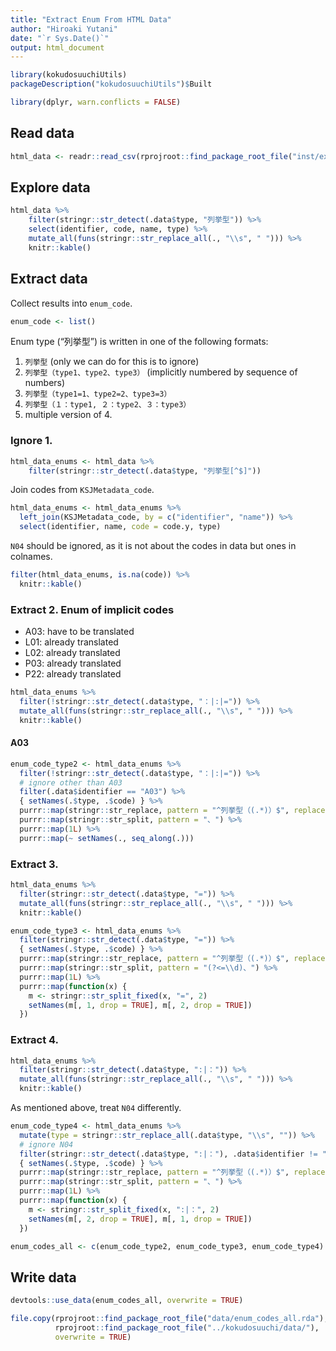 ```yaml
---
title: "Extract Enum From HTML Data"
author: "Hiroaki Yutani"
date: "`r Sys.Date()`"
output: html_document
---
```


```r
library(kokudosuuchiUtils)
packageDescription("kokudosuuchiUtils")$Built
```

```r
library(dplyr, warn.conflicts = FALSE)
```

Read data
---------

```r
html_data <- readr::read_csv(rprojroot::find_package_root_file("inst/extdata/html_data.csv"))
```

Explore data
------------

```r
html_data %>%
    filter(stringr::str_detect(.data$type, "列挙型")) %>%
    select(identifier, code, name, type) %>%
    mutate_all(funs(stringr::str_replace_all(., "\\s", " "))) %>% 
    knitr::kable()
```


Extract data
------------

Collect results into `enum_code`.

```r
enum_code <- list()
```

Enum type ("列挙型") is written in one of the following formats:

1. `列挙型` (only we can do for this is to ignore)
2. `列挙型（type1、type2、type3）` (implicitly numbered by sequence of numbers)
3. `列挙型（type1=1、type2=2、type3=3）`
4. `列挙型（１：type1, ２：type2、３：type3）`
5. multiple version of 4.

### Ignore 1.

```r
html_data_enums <- html_data %>%
    filter(stringr::str_detect(.data$type, "列挙型[^$]"))
```

Join codes from `KSJMetadata_code`.

```r
html_data_enums <- html_data_enums %>%
  left_join(KSJMetadata_code, by = c("identifier", "name")) %>%
  select(identifier, name, code = code.y, type)
```

`N04` should be ignored, as it is not about the codes in data but ones in colnames.

```r
filter(html_data_enums, is.na(code)) %>%
  knitr::kable()
```

### Extract 2. Enum of implicit codes

* A03: have to be translated
* L01: already translated
* L02: already translated
* P03: already translated
* P22: already translated

```r
html_data_enums %>%
  filter(!stringr::str_detect(.data$type, "：|:|=")) %>%
  mutate_all(funs(stringr::str_replace_all(., "\\s", " "))) %>% 
  knitr::kable()
```

#### A03

```r
enum_code_type2 <- html_data_enums %>%
  filter(!stringr::str_detect(.data$type, "：|:|=")) %>%
  # ignore other than A03
  filter(.data$identifier == "A03") %>%
  { setNames(.$type, .$code) } %>%
  purrr::map(stringr::str_replace, pattern = "^列挙型（(.*)）$", replacement = "\\1") %>%
  purrr::map(stringr::str_split, pattern = "、") %>%
  purrr::map(1L) %>%
  purrr::map(~ setNames(., seq_along(.)))
```

### Extract 3.

```r
html_data_enums %>%
  filter(stringr::str_detect(.data$type, "=")) %>%
  mutate_all(funs(stringr::str_replace_all(., "\\s", " "))) %>% 
  knitr::kable()
```

```r
enum_code_type3 <- html_data_enums %>%
  filter(stringr::str_detect(.data$type, "=")) %>%
  { setNames(.$type, .$code) } %>%
  purrr::map(stringr::str_replace, pattern = "^列挙型（(.*)）$", replacement = "\\1") %>%
  purrr::map(stringr::str_split, pattern = "(?<=\\d)、") %>%
  purrr::map(1L) %>%
  purrr::map(function(x) {
    m <- stringr::str_split_fixed(x, "=", 2)
    setNames(m[, 1, drop = TRUE], m[, 2, drop = TRUE])
  })
```

### Extract 4.

```r
html_data_enums %>%
  filter(stringr::str_detect(.data$type, ":|：")) %>%
  mutate_all(funs(stringr::str_replace_all(., "\\s", " "))) %>% 
  knitr::kable()
```

As mentioned above, treat `N04` differently.

```r
enum_code_type4 <- html_data_enums %>%
  mutate(type = stringr::str_replace_all(.data$type, "\\s", "")) %>% 
  # ignore N04
  filter(stringr::str_detect(.data$type, ":|："), .data$identifier != "N04") %>%
  { setNames(.$type, .$code) } %>%
  purrr::map(stringr::str_replace, pattern = "^列挙型（(.*)）$", replacement = "\\1") %>%
  purrr::map(stringr::str_split, pattern = "、") %>%
  purrr::map(1L) %>%
  purrr::map(function(x) {
    m <- stringr::str_split_fixed(x, ":|：", 2)
    setNames(m[, 2, drop = TRUE], m[, 1, drop = TRUE])
  })
```

```r
enum_codes_all <- c(enum_code_type2, enum_code_type3, enum_code_type4)
```

Write data
----------

```r
devtools::use_data(enum_codes_all, overwrite = TRUE)
```

```r
file.copy(rprojroot::find_package_root_file("data/enum_codes_all.rda"),
          rprojroot::find_package_root_file("../kokudosuuchi/data/"),
          overwrite = TRUE)
```
